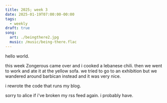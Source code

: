```yaml
---
title: 2025; week 3
date: 2025-01-19T07:00:00-00:00
tags:
  - weekly
draft: true
song:
  art: ./beingthere2.jpg
  music: /music/being-there.flac
---
```


hello world.

this week Zongerous came over and i cooked a lebanese chili. then we went to
work and ate it at the yellow sofa. we tried to go to an exhibition but we
wandered around barbican instead and it was very nice.

i rewrote the code that runs my blog.

sorry to alice if i've broken my rss feed again. i probably have.

